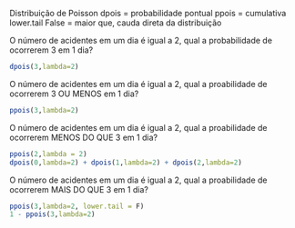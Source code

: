 
Distribuição de Poisson
dpois = probabilidade pontual
ppois = cumulativa
lower.tail False = maior que, cauda direta da distribuição

O número de acidentes em um dia é igual a 2, qual a probabilidade de ocorrerem 3 em 1 dia?
```r
dpois(3,lambda=2)
```
O número de acidentes em um dia é igual a 2, qual a proabilidade de ocorrerem 3 OU MENOS em 1 dia?
```r
ppois(3,lambda=2)
```
O número de acidentes em um dia é igual a 2, qual a proabilidade de ocorrerem MENOS DO QUE 3 em 1 dia?
```r
ppois(2,lambda = 2)
dpois(0,lambda=2) + dpois(1,lambda=2) + dpois(2,lambda=2)
```
O número de acidentes em um dia é igual a 2, qual a proabilidade de ocorrerem MAIS DO QUE 3 em 1 dia?
```r
ppois(3,lambda=2, lower.tail = F) 
1 - ppois(3,lambda=2) 
```
